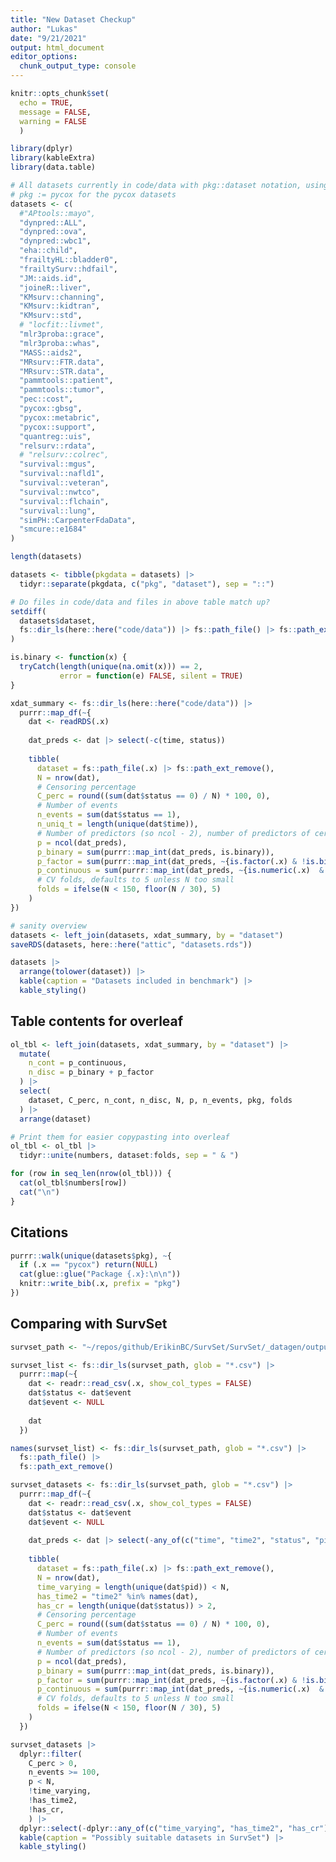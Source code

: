 ```yaml
---
title: "New Dataset Checkup"
author: "Lukas"
date: "9/21/2021"
output: html_document
editor_options: 
  chunk_output_type: console
---
```


```r
knitr::opts_chunk$set(
  echo = TRUE,
  message = FALSE,
  warning = FALSE
  )
```

```r
library(dplyr)
library(kableExtra)
library(data.table)

# All datasets currently in code/data with pkg::dataset notation, using
# pkg := pycox for the pycox datasets
datasets <- c(
  #"APtools::mayo",
  "dynpred::ALL",
  "dynpred::ova",
  "dynpred::wbc1",
  "eha::child", 
  "frailtyHL::bladder0",
  "frailtySurv::hdfail", 
  "JM::aids.id", 
  "joineR::liver", 
  "KMsurv::channing",
  "KMsurv::kidtran",
  "KMsurv::std", 
  # "locfit::livmet",
  "mlr3proba::grace",
  "mlr3proba::whas",
  "MASS::aids2",
  "MRsurv::FTR.data", 
  "MRsurv::STR.data", 
  "pammtools::patient",
  "pammtools::tumor",
  "pec::cost", 
  "pycox::gbsg",
  "pycox::metabric",
  "pycox::support",
  "quantreg::uis", 
  "relsurv::rdata", 
  # "relsurv::colrec", 
  "survival::mgus",
  "survival::nafld1",
  "survival::veteran",
  "survival::nwtco",
  "survival::flchain",
  "survival::lung",
  "simPH::CarpenterFdaData", 
  "smcure::e1684"
)

length(datasets)

datasets <- tibble(pkgdata = datasets) |>
  tidyr::separate(pkgdata, c("pkg", "dataset"), sep = "::")

# Do files in code/data and files in above table match up?
setdiff(
  datasets$dataset,
  fs::dir_ls(here::here("code/data")) |> fs::path_file() |> fs::path_ext_remove()
)

is.binary <- function(x) {
  tryCatch(length(unique(na.omit(x))) == 2,
           error = function(e) FALSE, silent = TRUE)
}

xdat_summary <- fs::dir_ls(here::here("code/data")) |>
  purrr::map_df(~{
    dat <- readRDS(.x)
    
    dat_preds <- dat |> select(-c(time, status))
    
    tibble(
      dataset = fs::path_file(.x) |> fs::path_ext_remove(),
      N = nrow(dat),
      # Censoring percentage
      C_perc = round((sum(dat$status == 0) / N) * 100, 0),
      # Number of events
      n_events = sum(dat$status == 1),
      n_uniq_t = length(unique(dat$time)),
      # Number of predictors (so ncol - 2), number of predictors of certain types
      p = ncol(dat_preds),
      p_binary = sum(purrr::map_int(dat_preds, is.binary)),
      p_factor = sum(purrr::map_int(dat_preds, ~{is.factor(.x) & !is.binary(.x)})),
      p_continuous = sum(purrr::map_int(dat_preds, ~{is.numeric(.x)  & !is.binary(.x)})),
      # CV folds, defaults to 5 unless N too small
      folds = ifelse(N < 150, floor(N / 30), 5)
    )
})

# sanity overview
datasets <- left_join(datasets, xdat_summary, by = "dataset") 
saveRDS(datasets, here::here("attic", "datasets.rds"))

datasets |>
  arrange(tolower(dataset)) |>
  kable(caption = "Datasets included in benchmark") |>
  kable_styling()
```


## Table contents for overleaf

```r
ol_tbl <- left_join(datasets, xdat_summary, by = "dataset") |>
  mutate(
    n_cont = p_continuous,
    n_disc = p_binary + p_factor
  ) |>
  select(
    dataset, C_perc, n_cont, n_disc, N, p, n_events, pkg, folds
  ) |>
  arrange(dataset)

# Print them for easier copypasting into overleaf
ol_tbl <- ol_tbl |>
  tidyr::unite(numbers, dataset:folds, sep = " & ")

for (row in seq_len(nrow(ol_tbl))) {
  cat(ol_tbl$numbers[row])
  cat("\n")
}
```

## Citations

```r
purrr::walk(unique(datasets$pkg), ~{
  if (.x == "pycox") return(NULL)
  cat(glue::glue("Package {.x}:\n\n"))
  knitr::write_bib(.x, prefix = "pkg")
})
```

## Comparing with SurvSet

```r
survset_path <- "~/repos/github/ErikinBC/SurvSet/SurvSet/_datagen/output/"

survset_list <- fs::dir_ls(survset_path, glob = "*.csv") |>
  purrr::map(~{
    dat <- readr::read_csv(.x, show_col_types = FALSE)
    dat$status <- dat$event
    dat$event <- NULL
    
    dat
  })

names(survset_list) <- fs::dir_ls(survset_path, glob = "*.csv") |>
  fs::path_file() |>
  fs::path_ext_remove()

survset_datasets <- fs::dir_ls(survset_path, glob = "*.csv") |>
  purrr::map_df(~{
    dat <- readr::read_csv(.x, show_col_types = FALSE)
    dat$status <- dat$event
    dat$event <- NULL
    
    dat_preds <- dat |> select(-any_of(c("time", "time2", "status", "pid")))
    
    tibble(
      dataset = fs::path_file(.x) |> fs::path_ext_remove(),
      N = nrow(dat),
      time_varying = length(unique(dat$pid)) < N,
      has_time2 = "time2" %in% names(dat),
      has_cr = length(unique(dat$status)) > 2,
      # Censoring percentage
      C_perc = round((sum(dat$status == 0) / N) * 100, 0),
      # Number of events
      n_events = sum(dat$status == 1),
      # Number of predictors (so ncol - 2), number of predictors of certain types
      p = ncol(dat_preds),
      p_binary = sum(purrr::map_int(dat_preds, is.binary)),
      p_factor = sum(purrr::map_int(dat_preds, ~{is.factor(.x) & !is.binary(.x)})),
      p_continuous = sum(purrr::map_int(dat_preds, ~{is.numeric(.x)  & !is.binary(.x)})),
      # CV folds, defaults to 5 unless N too small
      folds = ifelse(N < 150, floor(N / 30), 5)
    )
  })

survset_datasets |>
  dplyr::filter(
    C_perc > 0, 
    n_events >= 100, 
    p < N,
    !time_varying,
    !has_time2,
    !has_cr,
    ) |> 
  dplyr::select(-dplyr::any_of(c("time_varying", "has_time2", "has_cr"))) |>
  kable(caption = "Possibly suitable datasets in SurvSet") |>
  kable_styling()
```

